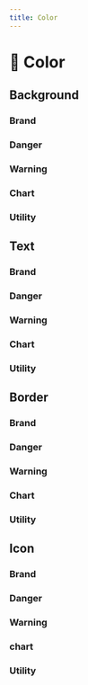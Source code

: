 ```yaml
---
title: Color
---
```



# 🎨 Color

## Background
<TokensColorNeutral type="bg" />

### Brand
<TokensColor type="bg" color="brand" />

### Danger
<TokensColor type="bg" color="danger" />

### Warning
<TokensColor type="bg" color="warning" />

### Chart
<TokensColor type="bg" color="chart" />

### Utility
<TokensColor type="bg" color="utility" />


## Text
<TokensColorNeutral type="text" />

### Brand
<TokensColor type="text" color="brand" />

### Danger
<TokensColor type="text" color="danger" />

### Warning
<TokensColor type="text" color="warning" />

### Chart
<TokensColor type="text" color="chart" />

### Utility
<TokensColor type="text" color="utility" />


## Border
<TokensColorNeutral type="border" />

### Brand
<TokensColor type="border" color="brand" />

### Danger
<TokensColor type="border" color="danger" />

### Warning
<TokensColor type="border" color="warning" />

### Chart
<TokensColor type="border" color="chart" />

### Utility
<TokensColor type="border" color="utility" />


## Icon
<TokensColorNeutral type="icon" />

### Brand
<TokensColor type="icon" color="brand" />

### Danger
<TokensColor type="icon" color="danger" />

### Warning
<TokensColor type="icon" color="warning" />

### chart
<TokensColor type="icon" color="chart" />

### Utility
<TokensColor type="icon" color="utility" />